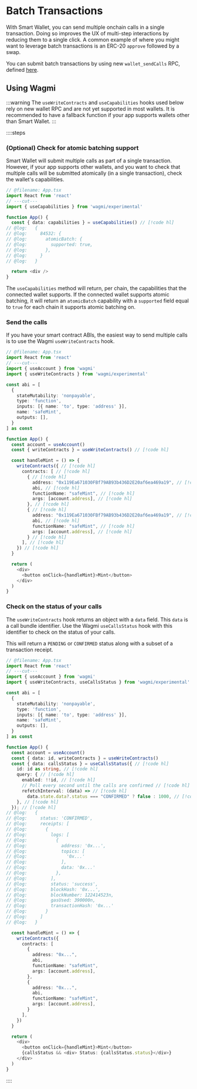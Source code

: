# Batch Transactions

With Smart Wallet, you can send multiple onchain calls in a single transaction. Doing so improves the UX of multi-step interactions by reducing them to a single click. A common example of where you might want to leverage batch transactions is an ERC-20 `approve` followed by a swap.

You can submit batch transactions by using new `wallet_sendCalls` RPC, defined [here](https://eip5792.xyz/reference/sendCalls).

## Using Wagmi

:::warning
The `useWriteContracts` and `useCapabilities` hooks used below rely on new wallet RPC and are not yet supported in most wallets. 
It is recommended to have a fallback function if your app supports wallets other than Smart Wallet. 
:::

::::steps
### (Optional) Check for atomic batching support

Smart Wallet will submit multiple calls as part of a single transaction. However, if your app supports other wallets, and you want to check that multiple calls will be submitted atomically (in a single transaction), check the wallet's capabilities.

```ts twoslash [App.tsx]
// @filename: App.tsx
import React from 'react'
// ---cut---
import { useCapabilities } from 'wagmi/experimental'

function App() {
  const { data: capabilities } = useCapabilities() // [!code hl]
// @log:   {
// @log:     84532: {
// @log:       atomicBatch: {
// @log:         supported: true,
// @log:       },
// @log:     }  
// @log:   }

  return <div />
}
```

The `useCapabilities` method will return, per chain, the capabilities that the connected wallet supports. If the connected wallet supports atomic batching, it will return an `atomicBatch` capability with a `supported` field equal to `true` for each chain it supports atomic batching on.

### Send the calls

If you have your smart contract ABIs, the easiest way to send multiple calls is to use the Wagmi `useWriteContracts` hook.

```ts twoslash [App.tsx]
// @filename: App.tsx
import React from 'react'
// ---cut---
import { useAccount } from 'wagmi'
import { useWriteContracts } from 'wagmi/experimental'

const abi = [
  {
    stateMutability: 'nonpayable',
    type: 'function',
    inputs: [{ name: 'to', type: 'address' }],
    name: 'safeMint',
    outputs: [],
  }
] as const

function App() {
  const account = useAccount()
  const { writeContracts } = useWriteContracts() // [!code hl]

  const handleMint = () => {
    writeContracts({ // [!code hl]
      contracts: [ // [!code hl]
        { // [!code hl]
          address: "0x119Ea671030FBf79AB93b436D2E20af6ea469a19", // [!code hl]
          abi, // [!code hl]
          functionName: "safeMint", // [!code hl]
          args: [account.address], // [!code hl]
        }, // [!code hl]
        { // [!code hl]
          address: "0x119Ea671030FBf79AB93b436D2E20af6ea469a19", // [!code hl]
          abi, // [!code hl]
          functionName: "safeMint", // [!code hl]
          args: [account.address], // [!code hl]
        } // [!code hl]
      ], // [!code hl]
    }) // [!code hl]
  }

  return ( 
    <div>
      <button onClick={handleMint}>Mint</button>
    </div>
  )
}
```

### Check on the status of your calls

The `useWriteContracts` hook returns an object with a `data` field. This `data` is a call bundle identifier. Use the Wagmi `useCallsStatus` hook with this identifier to check on the status of your calls.

This will return a `PENDING` or `CONFIRMED` status along with a subset of a transaction receipt.

```ts twoslash [App.tsx]
// @filename: App.tsx
import React from 'react'
// ---cut---
import { useAccount } from 'wagmi'
import { useWriteContracts, useCallsStatus } from 'wagmi/experimental'

const abi = [
  {
    stateMutability: 'nonpayable',
    type: 'function',
    inputs: [{ name: 'to', type: 'address' }],
    name: 'safeMint',
    outputs: [],
  }
] as const

function App() {
  const account = useAccount()
  const { data: id, writeContracts } = useWriteContracts()
  const { data: callsStatus } = useCallsStatus({ // [!code hl]
    id: id as string, // [!code hl]
    query: { // [!code hl]
      enabled: !!id, // [!code hl]
      // Poll every second until the calls are confirmed // [!code hl]
      refetchInterval: (data) => // [!code hl]
        data.state.data?.status === "CONFIRMED" ? false : 1000, // [!code hl]
    }, // [!code hl]
  }); // [!code hl]
// @log:   {
// @log:     status: 'CONFIRMED',
// @log:     receipts: [
// @log:       {
// @log:         logs: [
// @log:           {
// @log:             address: '0x...',
// @log:             topics: [
// @log:               '0x...'
// @log:             ],
// @log:             data: '0x...'
// @log:           },
// @log:         ],
// @log:         status: 'success',
// @log:         blockHash: '0x...',
// @log:         blockNumber: 122414523n,
// @log:         gasUsed: 390000n,
// @log:         transactionHash: '0x...'
// @log:       }
// @log:     ]
// @log:   }

  const handleMint = () => {
    writeContracts({
      contracts: [
        {
          address: "0x...",
          abi,
          functionName: "safeMint",
          args: [account.address],
        },
        {
          address: "0x...",
          abi,
          functionName: "safeMint",
          args: [account.address],
        }
      ],
    })
  }

  return ( 
    <div>
      <button onClick={handleMint}>Mint</button>
      {callsStatus && <div> Status: {callsStatus.status}</div>}
    </div>
  )
}
```

::::